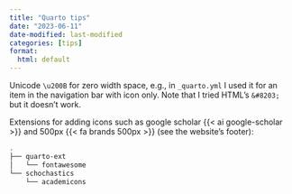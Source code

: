 ```yaml
---
title: "Quarto tips"
date: "2023-06-11"
date-modified: last-modified
categories: [tips]
format:
  html: default
---
```


Unicode `\u200B` for zero width space, e.g., in `_quarto.yml` I used it for an item in the navigation bar with icon only. Note that I tried HTML's `&#8203;` but it doesn't work.

Extensions for adding icons such as google scholar {{< ai google-scholar >}} and 500px {{< fa brands 500px >}} (see the website's footer):
```bash
.
├── quarto-ext
│   └── fontawesome
└── schochastics
    └── academicons
```


